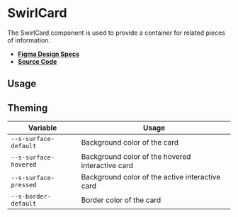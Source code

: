 
<Meta title="Components/SwirlCard" />

# SwirlCard

The SwirlCard component is used to provide a container for related pieces of
information.

- **[Figma Design Specs](https://www.figma.com/file/iRHiAFsHxnzux8gQ9EjlZe/Swirl-Components)**
- **[Source Code](https://github.com/flip-corp/swirl/tree/main/packages/swirl-components/src/components/swirl-card)**

## Usage

<Canvas withSource="open">
  <Story id="components-swirlcard--swirl-card" />
</Canvas>

<ArgsTable story="." />

## Theming

| Variable              | Usage                                            |
| --------------------- | ------------------------------------------------ |
| `--s-surface-default` | Background color of the card                     |
| `--s-surface-hovered` | Background color of the hovered interactive card |
| `--s-surface-pressed` | Background color of the active interactive card  |
| `--s-border-default`  | Border color of the card                         |
